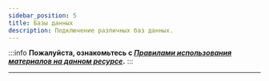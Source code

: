 ```yaml
---
sidebar_position: 5
title: Базы данных
description: Подключение различных баз данных.
---
```

:::info **Пожалуйста, ознакомьтесь с [*Правилами использования материалов на данном ресурсе*](../Disclaimer).**
:::
_______________________________________________